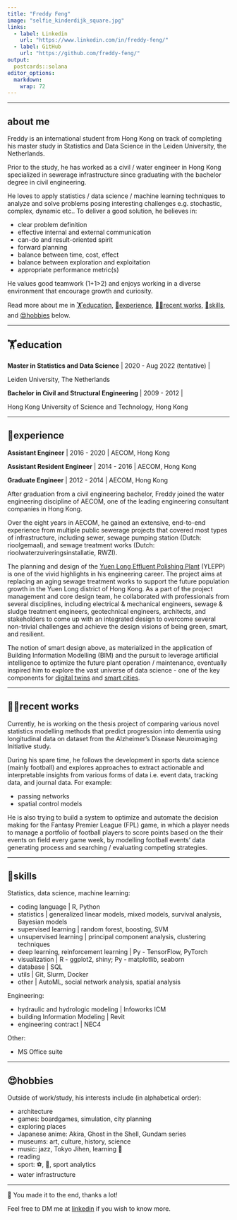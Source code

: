 ```yaml
---
title: "Freddy Feng"
image: "selfie_kinderdijk_square.jpg"
links:
  - label: Linkedin
    url: "https://www.linkedin.com/in/freddy-feng/"
  - label: GitHub
    url: "https://github.com/freddy-feng/"
output:
  postcards::solana
editor_options: 
  markdown: 
    wrap: 72
---
```


------------------------------------------------------------------------

## about me

<!-- **Civil engineering --\> Statistics & Data Science** -->

<!-- **Hong Kong --\> The Netherlands** -->

Freddy is an international student from Hong Kong on track of completing
his master study in Statistics and Data Science in the Leiden
University, the Netherlands.

Prior to the study, he has worked as a civil / water engineer in Hong
Kong specialized in sewerage infrastructure since graduating with the
bachelor degree in civil engineering.

He loves to apply statistics / data science / machine learning
techniques to analyze and solve problems posing interesting challenges
e.g. stochastic, complex, dynamic etc.. To deliver a good solution, he
believes in:

-   clear problem definition
-   effective internal and external communication
-   can-do and result-oriented spirit
-   forward planning
-   balance between time, cost, effect
-   balance between exploration and exploitation
-   appropriate performance metric(s)

<!-- the notion of solution is not clear here, better than heuristics or what. what is the end point -->

He values good teamwork (1+1\>2) and enjoys working in a diverse
environment that encourage growth and curiosity.

<!-- In football terms, he enjoys providing assists and good passes, and -->

<!-- devotes into both attacking and defending actions. -->

Read more about me in [🏋️education], [🧗experience], [👨‍🍳recent works],
[🧰skills], and [😍hobbies] below.

<!-- It's not always easy, especially inference but challenging.  -->

<!-- communicate the solutions with stakeholders -->

<!-- open-minded, inclusive, commitment, stoic, direct, holistic thinking, ... some pep talk shit here. I love to play the role of No. 8 in a football team, loves to assist but not afraid of making shots. but don't mind to go solo -->

------------------------------------------------------------------------

## 🏋️education

**Master in Statistics and Data Science** \| 2020 - Aug 2022 (tentative)
\|

Leiden University, The Netherlands

**Bachelor in Civil and Structural Engineering** \| 2009 - 2012 \|

Hong Kong University of Science and Technology, Hong Kong

------------------------------------------------------------------------

## 🧗experience

**Assistant Engineer** \| 2016 - 2020 \| AECOM, Hong Kong

**Assistant Resident Engineer** \| 2014 - 2016 \| AECOM, Hong Kong

**Graduate Engineer** \| 2012 - 2014 \| AECOM, Hong Kong

After graduation from a civil engineering bachelor, Freddy joined the
water engineering discipline of AECOM, one of the leading engineering
consultant companies in Hong Kong.

Over the eight years in AECOM, he gained an extensive, end-to-end
experience from multiple public sewerage projects that covered most
types of infrastructure, including sewer, sewage pumping station (Dutch:
rioolgemaal), and sewage treatment works (Dutch:
rioolwaterzuiveringsinstallatie, RWZI).

The planning and design of the [Yuen Long Effluent Polishing
Plant](http://www.hkengineer.org.hk/issue/vol50-jan2022/cover_story/)
(YLEPP) is one of the vivid highlights in his engineering career. The
project aims at replacing an aging sewage treatment works to support the
future population growth in the Yuen Long district of Hong Kong. As a
part of the project management and core design team, he collaborated
with professionals from several disciplines, including electrical &
mechanical engineers, sewage & sludge treatment engineers, geotechnical
engineers, architects, and stakeholders to come up with an integrated
design to overcome several non-trivial challenges and achieve the design
visions of being green, smart, and resilient. <!-- Add some links -->
<!-- His contribution mainly includes -->
<!-- show them the sewage cycle -->

The notion of smart design above, as materialized in the application of
Building Information Modelling (BIM) and the pursuit to leverage
artificial intelligence to optimize the future plant operation /
maintenance, eventually inspired him to explore the vast universe of
data science - one of the key components for [digital
twins](https://en.wikipedia.org/wiki/Digital_twin#Urban_planning_and_the_construction_(built_environment)_industry)
and [smart cities](https://en.wikipedia.org/wiki/Smart_city).

<!-- He believes the promising future of Digital Twins, smart city -->

<!-- other project experience also includes drainage system, and Wan Chai Development Phase II, Hong Kong -->

<!-- which involves reclamation, tunnel and roads in one of the central business districts in Hong Kong. -->

<!-- also mention the modelling works and pollution load inventory? -->

<!-- due to COVID-19, sports analytics -->

<!-- The root also goes back to the final year project of bachelor days, -->

<!-- optimal design of structures using MCMC optimization. -->

------------------------------------------------------------------------

## 👨‍🍳recent works

Currently, he is working on the thesis project of comparing various
novel statistics modelling methods that predict progression into
dementia using longitudinal data on dataset from the Alzheimer's Disease
Neuroimaging Initiative study.

During his spare time, he follows the development in sports data science
(mainly football) and explores approaches to extract actionable and
interpretable insights from various forms of data i.e. event data,
tracking data, and journal data. For example:

-   passing networks
-   spatial control models

He is also trying to build a system to optimize and automate the
decision making for the Fantasy Premier League (FPL) game, in which a
player needs to manage a portfolio of football players to score points
based on the their events on field every game week, by modelling
football events' data generating process and searching / evaluating
competing strategies.

------------------------------------------------------------------------

## 🧰skills

Statistics, data science, machine learning:

-   coding language \| R, Python
-   statistics \| generalized linear models, mixed models, survival
    analysis, Bayesian models
-   supervised learning \| random forest, boosting, SVM
-   unsupervised learning \| principal component analysis, clustering
    techniques
-   deep learning, reinforcement learning \| Py - TensorFlow, PyTorch
-   visualization \| R - ggplot2, shiny; Py - matplotlib, seaborn
-   database \| SQL
-   utils \| Git, Slurm, Docker
-   other \| AutoML, social network analysis, spatial analysis

Engineering:

-   hydraulic and hydrologic modeling \| Infoworks ICM
-   building Information Modeling \| Revit
-   engineering contract \| NEC4

Other:

-   MS Office suite

<!-- the description of deep learning is not specific, what architecture? -->

------------------------------------------------------------------------

## 😍hobbies

<!-- pleasure/satisfaction/curiosity -->

Outside of work/study, his interests include (in alphabetical order):

-   architecture
-   games: boardgames, simulation, city planning
-   exploring places
-   Japanese anime: Akira, Ghost in the Shell, Gundam series
-   museums: art, culture, history, science
-   music: jazz, Tokyo Jihen, learning 🎸
-   reading
-   sport: ⚽, 🚴, sport analytics
-   water infrastructure

------------------------------------------------------------------------

🎉 You made it to the end, thanks a lot!

Feel free to DM me at
[linkedin](%22https://www.linkedin.com/in/freddy-feng/%22) if you wish
to know more.
